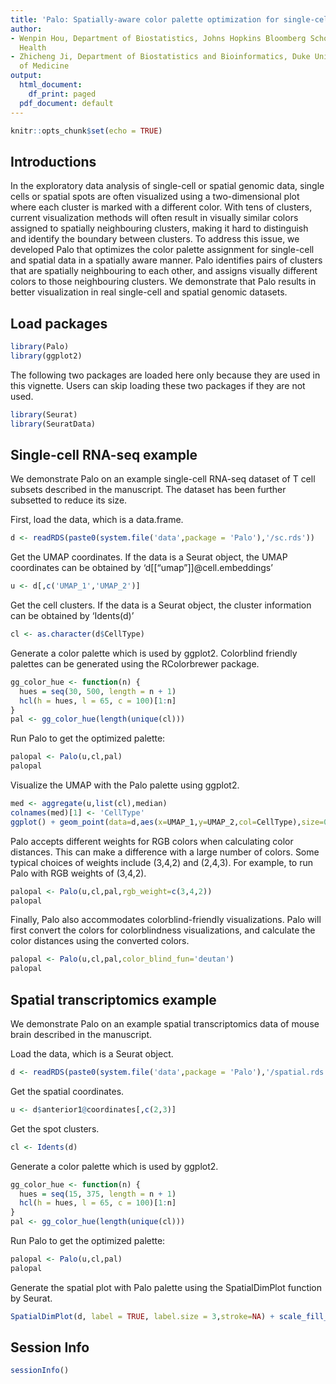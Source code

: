 ```yaml
---
title: 'Palo: Spatially-aware color palette optimization for single-cell and spatial data'
author:
- Wenpin Hou, Department of Biostatistics, Johns Hopkins Bloomberg School of Public
  Health
- Zhicheng Ji, Department of Biostatistics and Bioinformatics, Duke University School
  of Medicine
output:
  html_document:
    df_print: paged
  pdf_document: default
---
```


```r
knitr::opts_chunk$set(echo = TRUE)
```

## Introductions

In the exploratory data analysis of single-cell or spatial genomic data, single cells or spatial spots are often visualized using a two-dimensional plot where each cluster is marked with a different color. With tens of clusters, current visualization methods will often result in visually similar colors assigned to spatially neighbouring clusters, making it hard to distinguish and identify the boundary between clusters. To address this issue, we developed Palo that optimizes the color palette assignment for single-cell and spatial data in a spatially aware manner. Palo identifies pairs of clusters that are spatially neighbouring to each other, and assigns visually different colors to those neighbouring clusters. We demonstrate that Palo results in better visualization in real single-cell and spatial genomic datasets.

## Load packages

```r
library(Palo)
library(ggplot2)
```

The following two packages are loaded here only because they are used in this vignette. Users can skip loading these two packages if they are not used. 

```r
library(Seurat)
library(SeuratData)

```

## Single-cell RNA-seq example

We demonstrate Palo on an example single-cell RNA-seq dataset of T cell subsets described in the manuscript. The dataset has been further subsetted to reduce its size. 

First, load the data, which is a data.frame.

```r
d <- readRDS(paste0(system.file('data',package = 'Palo'),'/sc.rds'))
```

Get the UMAP coordinates. If the data is a Seurat object, the UMAP coordinates can be obtained by 'd[["umap"]]@cell.embeddings'
```r
u <- d[,c('UMAP_1','UMAP_2')]
```

Get the cell clusters. If the data is a Seurat object, the cluster information can be obtained by 'Idents(d)'
```r
cl <- as.character(d$CellType)
```

Generate a color palette which is used by ggplot2. Colorblind friendly palettes can be generated using the RColorbrewer package.
```r
gg_color_hue <- function(n) {
  hues = seq(30, 500, length = n + 1)
  hcl(h = hues, l = 65, c = 100)[1:n]
}
pal <- gg_color_hue(length(unique(cl)))
```

Run Palo to get the optimized palette:
```r
palopal <- Palo(u,cl,pal)
palopal
```

Visualize the UMAP with the Palo palette using ggplot2.
```r
med <- aggregate(u,list(cl),median)
colnames(med)[1] <- 'CellType'
ggplot() + geom_point(data=d,aes(x=UMAP_1,y=UMAP_2,col=CellType),size=0.1,alpha=0.3) + geom_text(data=med,aes(x=UMAP_1,y=UMAP_2,label=CellType),size=5) + theme_void() + scale_color_manual(values=palopal) + theme(legend.position = 'none')
```

Palo accepts different weights for RGB colors when calculating color distances. This can make a difference with a large number of colors. Some typical choices of weights include (3,4,2) and (2,4,3). For example, to run Palo with RGB weights of (3,4,2).

```r
palopal <- Palo(u,cl,pal,rgb_weight=c(3,4,2))
palopal
```

Finally, Palo also accommodates colorblind-friendly visualizations. Palo will first convert the colors for colorblindness visualizations, and calculate the color distances using the converted colors.

```r
palopal <- Palo(u,cl,pal,color_blind_fun='deutan')
palopal
```


## Spatial transcriptomics example

We demonstrate Palo on an example spatial transcriptomics data of mouse brain described in the manuscript.

Load the data, which is a Seurat object.
```r
d <- readRDS(paste0(system.file('data',package = 'Palo'),'/spatial.rds'))
```

Get the spatial coordinates.
```r
u <- d$anterior1@coordinates[,c(2,3)]
```

Get the spot clusters.
```r
cl <- Idents(d)
```

Generate a color palette which is used by ggplot2. 
```r
gg_color_hue <- function(n) {
  hues = seq(15, 375, length = n + 1)
  hcl(h = hues, l = 65, c = 100)[1:n]
}
pal <- gg_color_hue(length(unique(cl)))
```

Run Palo to get the optimized palette:
```r
palopal <- Palo(u,cl,pal)
palopal
```

Generate the spatial plot with Palo palette using the SpatialDimPlot function by Seurat.
```r
SpatialDimPlot(d, label = TRUE, label.size = 3,stroke=NA) + scale_fill_manual(values=palopal) + theme(legend.position='none')
```


## Session Info
```r
sessionInfo()
```

